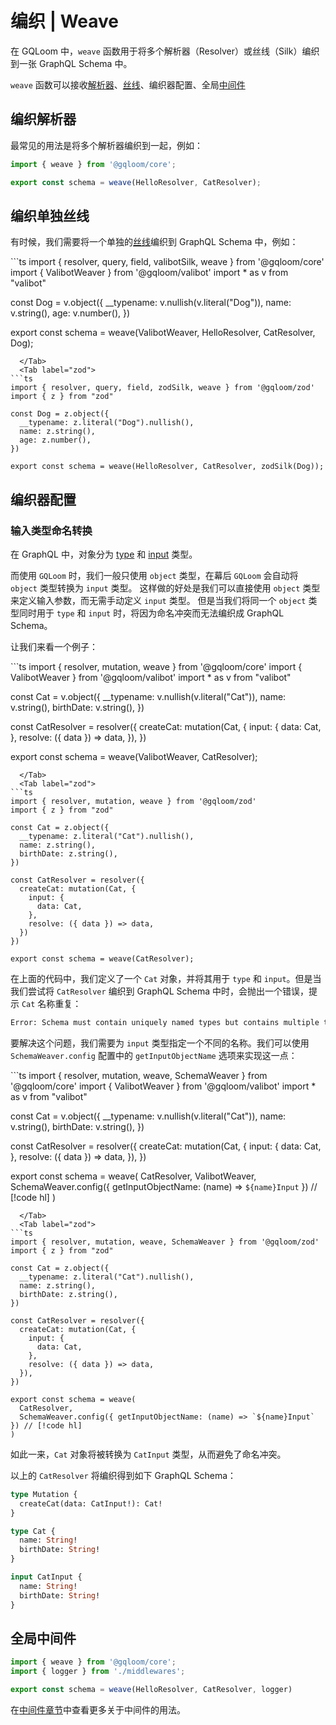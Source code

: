 
# 编织 | Weave 

在 GQLoom 中，`weave` 函数用于将多个解析器（Resolver）或丝线（Silk）编织到一张 GraphQL Schema 中。

`weave` 函数可以接收[解析器](../fundamentals/resolver)、[丝线](../fundamentals/silk)、编织器配置、全局[中间件](../fundamentals/middleware)

## 编织解析器
最常见的用法是将多个解析器编织到一起，例如：

```ts
import { weave } from '@gqloom/core';

export const schema = weave(HelloResolver, CatResolver);
```
## 编织单独丝线

有时候，我们需要将一个单独的[丝线](../fundamentals/silk)编织到 GraphQL Schema 中，例如：

<Tabs groupId='schema-builder'>
  <Tab label="valibot">
```ts
import { resolver, query, field, valibotSilk, weave } from '@gqloom/core'
import { ValibotWeaver } from '@gqloom/valibot'
import * as v from "valibot"

const Dog = v.object({
  __typename: v.nullish(v.literal("Dog")),
  name: v.string(),
  age: v.number(),
})

export const schema = weave(ValibotWeaver, HelloResolver, CatResolver, Dog);
```
  </Tab>
  <Tab label="zod">
```ts
import { resolver, query, field, zodSilk, weave } from '@gqloom/zod'
import { z } from "zod"

const Dog = z.object({
  __typename: z.literal("Dog").nullish(),
  name: z.string(),
  age: z.number(),
})

export const schema = weave(HelloResolver, CatResolver, zodSilk(Dog));
```
  </Tab>
</Tabs>

## 编织器配置

### 输入类型命名转换
在 GraphQL 中，对象分为 [type](https://graphql.org/graphql-js/object-types/) 和 [input](https://graphql.org/graphql-js/mutations-and-input-types/) 类型。

而使用 `GQLoom` 时，我们一般只使用 `object` 类型，在幕后 `GQLoom` 会自动将 `object` 类型转换为 `input` 类型。
这样做的好处是我们可以直接使用 `object` 类型来定义输入参数，而无需手动定义 `input` 类型。
但是当我们将同一个 `object` 类型同时用于 `type` 和 `input` 时，将因为命名冲突而无法编织成 GraphQL Schema。

让我们来看一个例子：

<Tabs groupId='schema-builder'>
  <Tab label="valibot">
```ts
import { resolver, mutation, weave } from '@gqloom/core'
import { ValibotWeaver } from '@gqloom/valibot'
import * as v from "valibot"

const Cat = v.object({
  __typename: v.nullish(v.literal("Cat")),
  name: v.string(),
  birthDate: v.string(),
})

const CatResolver = resolver({
  createCat: mutation(Cat, {
    input: {
      data: Cat,
    },
    resolve: ({ data }) => data,
  }),
})

export const schema = weave(ValibotWeaver, CatResolver);
```
  </Tab>
  <Tab label="zod">
```ts
import { resolver, mutation, weave } from '@gqloom/zod'
import { z } from "zod"

const Cat = z.object({
  __typename: z.literal("Cat").nullish(),
  name: z.string(),
  birthDate: z.string(),
})

const CatResolver = resolver({
  createCat: mutation(Cat, {
    input: {
      data: Cat,
    },
    resolve: ({ data }) => data,
  })
})

export const schema = weave(CatResolver);
```
  </Tab>
</Tabs>

在上面的代码中，我们定义了一个 `Cat` 对象，并将其用于 `type` 和 `input`。但是当我们尝试将 `CatResolver` 编织到 GraphQL Schema 中时，会抛出一个错误，提示 `Cat` 名称重复：
```bash
Error: Schema must contain uniquely named types but contains multiple types named "Cat".
```

要解决这个问题，我们需要为 `input` 类型指定一个不同的名称。我们可以使用 `SchemaWeaver.config` 配置中的 `getInputObjectName` 选项来实现这一点：

<Tabs groupId='schema-builder'>
  <Tab label="valibot">
```ts
import { resolver, mutation, weave, SchemaWeaver } from '@gqloom/core'
import { ValibotWeaver } from '@gqloom/valibot'
import * as v from "valibot"

const Cat = v.object({
  __typename: v.nullish(v.literal("Cat")),
  name: v.string(),
  birthDate: v.string(),
})

const CatResolver = resolver({
  createCat: mutation(Cat, {
    input: {
      data: Cat,
    },
    resolve: ({ data }) => data,
  }),
})

export const schema = weave(
  CatResolver,
  ValibotWeaver,
  SchemaWeaver.config({ getInputObjectName: (name) => `${name}Input` }) // [!code hl]
)
```
  </Tab>
  <Tab label="zod">
```ts
import { resolver, mutation, weave, SchemaWeaver } from '@gqloom/zod'
import { z } from "zod"

const Cat = z.object({
  __typename: z.literal("Cat").nullish(),
  name: z.string(),
  birthDate: z.string(),
})

const CatResolver = resolver({
  createCat: mutation(Cat, {
    input: {
      data: Cat,
    },
    resolve: ({ data }) => data,
  }),
})

export const schema = weave(
  CatResolver,
  SchemaWeaver.config({ getInputObjectName: (name) => `${name}Input` }) // [!code hl]
)
```
  </Tab>
</Tabs>

如此一来，`Cat` 对象将被转换为 `CatInput` 类型，从而避免了命名冲突。

以上的 `CatResolver` 将编织得到如下 GraphQL Schema：
```graphql
type Mutation {
  createCat(data: CatInput!): Cat!
}

type Cat {
  name: String!
  birthDate: String!
}

input CatInput {
  name: String!
  birthDate: String!
}
```

## 全局中间件

```ts
import { weave } from '@gqloom/core';
import { logger } from './middlewares';

export const schema = weave(HelloResolver, CatResolver, logger)
```
在[中间件章节](../fundamentals/middleware)中查看更多关于中间件的用法。